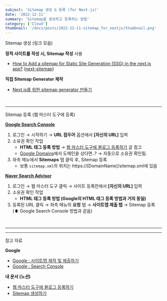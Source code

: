 ```yaml
---
subject: 'Sitemap 생성 & 등록 (for Next.js)'
date: '2022-12-11'
summary: 'Sitemap을 생성하고 등록하는 방법'
category: ['Cloud']
thumbnail: '/docs/posts/2022-12-11-sitemap_for_nextjs/thumbnail.png'
---
```


<Typography variant="h3" backgroundColor="gray">
  <span>Sitemap 생성 (링크 모음)</span>
</Typography>
<br/>

**정적 사이트를 작성 시, Sitemap 작성** <CustomCode color="blue">사용</CustomCode>

- [How to Add a sitemap for Static Site Generation (SSG) in the next.js app?](https://medium.com/nextjs/how-to-add-a-sitemap-for-static-site-generation-ssg-in-the-next-js-app-daa3b9a59211) ([next-sitemap](https://github.com/iamvishnusankar/next-sitemap))

**직접 Sitemap Generator 제작**

- [Next.js를 위한 sitemap generator 만들기](https://medium.com/volla-live/next-js%EB%A5%BC-%EC%9C%84%ED%95%9C-sitemap-generator-%EB%A7%8C%EB%93%A4%EA%B8%B0-10fc917d307e)

<br />

---

<Typography variant="h3" backgroundColor="gray">
  <span>Sitemap 등록 (웹 마스터 도구에 등록)</span>
</Typography>
<br/>

**[Google Search Console](https://search.google.com/search-console/about)**

1. 로그인 → 시작하기 → **URL 접두어** 옵션에서 **[자신의 URL]** 입력
2. 소유권 확인 작업
   - **HTML 태그 등록 방법** → [웹 마스터 도구에 블로그 등록하기](https://www.notion.so/c7b05ba85dc043babb8428fccb4070e2) 글 참고
   - [Google Domains](https://domains.google/)에서 도메인을 샀다면..? → 자동으로 소유권 확인됨.
3. 좌측 메뉴에서 **Sitemaps** 탭 클릭 후, Sitemap 등록
   - 보통 `sitemap.xml`의 위치는 <Typography color="gray600" isBold>https://[DomainName]/sitemap.xml</Typography>에 있음

[**Naver Search Advisor**](https://searchadvisor.naver.com/)

1. 로그인 → 웹 마스터 도구 클릭 → 사이트 등록란에서 **[자신의 URL]** 입력
2. 소유권 확인 작업
   - **HTML 태그 등록 방법 (**Google의 HTML 태그 등록 방법과 거의 동일**)**
3. 등록된 URL 클릭 → 좌측 메뉴의 **요청** 탭 → **사이트맵 제출 탭** → Sitemap 등록 (⬆️ <Typography color="gray500">Google Search Console</Typography> 방법과 같음)

<br />

---

---

<Typography backgroundColor="yellow" variant="p" isBold>
  <span>참고 자료</span>
</Typography>

**Google**

- [Google : 사이트맵 제작 및 제출하기](https://developers.google.com/search/docs/crawling-indexing/sitemaps/build-sitemap)
- [Google : Search Console](https://search.google.com/search-console/about)

**내 문서 (노션)**

- [웹 마스터 도구에 블로그 등록하기](https://www.notion.so/boiled-feather-1c7/c7b05ba85dc043babb8428fccb4070e2)
- [Sitemap 생성하기](https://www.notion.so/boiled-feather-1c7/Sitemap-87c4c72d82144fcc9eaeadae8c2eb725)
